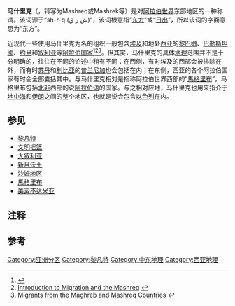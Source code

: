 {{Otheruses}}

'''马什里克'''（{{lang-ar|مشرق}}，转写为Mashreq或Mashrek等）是对[[阿拉伯世界|阿拉伯世界]]东部地区的一种称谓。该词源于{{le|闪米特词根|Semitic root}}“sh-r-q (ش ر ق)”，该词根意指“[[:wikt:东方|东方]]”或“[[日出|日出]]”，所以该词的字面意思为“东方”{{notetag|更文雅或诗意的称法是“日出之处”。}}。

近现代一些使用马什里克为名的组织一般包含[[埃及|埃及]]和地处[[西亚|西亚]]的[[黎巴嫩|黎巴嫩]]、[[巴勒斯坦國|巴勒斯坦國]]、[[约旦|约旦]]和[[叙利亚|叙利亚]]等[[阿拉伯世界|阿拉伯国家]]<ref>{{Cite web |url=http://www.ceps.be/book/european-neighbourhood-policy-mashreq-countries-enhancing-prospects-reform |title=European Neighbourhood Policy in the Mashreq Countries: Enhancing Prospects for Reform - Mashreq region (covering Egypt, Jordan, Lebanon, Syria and the Palestinian territories) |access-date=2014-07-08 |archive-url=https://web.archive.org/web/20140201221207/http://www.ceps.be/book/european-neighbourhood-policy-mashreq-countries-enhancing-prospects-reform |archive-date=2014-02-01 |dead-url=yes }}</ref><ref>[http://www.mei.edu/content/introduction-migration-and-mashreq-0 Introduction to Migration and the Mashreq] {{webarchive|url=https://web.archive.org/web/20140203011216/http://www.mei.edu/content/introduction-migration-and-mashreq-0 |date=2014-02-03 }}</ref><ref>[http://www.rcmvs.org/documentos/IOM_EMM/resources/IOM_MagMash.pdf Migrants from the Maghreb and Mashreq Countries] {{webarchive|url=https://web.archive.org/web/20140202101153/http://www.rcmvs.org/documentos/IOM_EMM/resources/IOM_MagMash.pdf |date=2014-02-02 }}</ref>。但其实，马什里克的具体[[地理学|地理]]范围并不是十分明确的，往往在不同的论述中稍有不同：在西侧，有时埃及的西部会被排除在外，而有时[[苏丹|苏丹]]和[[利比亚|利比亚]]的[[昔兰尼加|昔兰尼加]]也会包括在内；在东侧，西亚的各个阿拉伯国家有时会全部囊括其中。与马什里克相对是指称阿拉伯世界西部的“[[馬格里布|馬格里布]]”，马格里布包括[[北非|北非]]西部的说[[阿拉伯语|阿拉伯语]]的国家。与之相对应地，马什里克也用来指介于[[地中海|地中海]]和[[伊朗|伊朗]]之间的整个地区，也就是说会包含[[以色列|以色列]]在内。

== 参见 ==
* [[黎凡特|黎凡特]]
* [[文明摇篮|文明摇篮]]
* [[大叙利亚|大叙利亚]]
* [[新月沃土|新月沃土]]
* [[沙姆地区|沙姆地区]]
* [[馬格里布|馬格里布]]
* [[美索不达米亚|美索不达米亚]]

== 注释 ==
{{notefoot}}

== 参考 ==
{{reflist}}

[[Category:亚洲分区|Category:亚洲分区]]
[[Category:黎凡特|Category:黎凡特]]
[[Category:中东地理|Category:中东地理]]
[[Category:西亚地理|Category:西亚地理]]


{{MEast-geo-stub}}